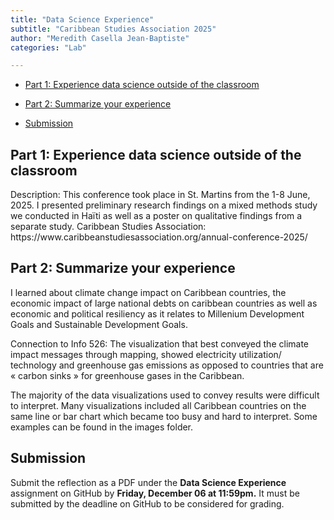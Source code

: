 ```yaml
---
title: "Data Science Experience"
subtitle: "Caribbean Studies Association 2025"
author: "Meredith Casella Jean-Baptiste"
categories: "Lab"

---
```


-   [Part 1: Experience data science outside of the classroom](#part-1-experience-data-science-outside-of-the-classroom)

-   [Part 2: Summarize your experience](#part-2-summarize-your-experience)

-   [Submission](#submission)


## Part 1: Experience data science outside of the classroom {#part-1-experience-data-science-outside-of-the-classroom}

Description: This conference took place in St. Martins from the 1-8 June, 2025. I presented preliminary research findings on a mixed methods study we conducted in Haïti as well as a poster on qualitative findings from a separate study. 
Caribbean Studies Association: https://www.caribbeanstudiesassociation.org/annual-conference-2025/ 

## Part 2: Summarize your experience {#part-2-summarize-your-experience}

I learned about climate change impact on Caribbean countries, the economic impact of large national debts on caribbean countries as well as economic and political resiliency as it relates to Millenium Development Goals and Sustainable Development Goals. 

Connection to Info 526: The visualization that best conveyed the climate impact messages through mapping, showed electricity utilization/ technology and greenhouse gas emissions as opposed to countries that are « carbon sinks » for greenhouse gases in the Caribbean. 

The majority of the data visualizations used to convey results were difficult to interpret. Many visualizations included all Caribbean countries on the same line or bar chart which became too busy and hard to interpret. Some examples can be found in the images folder.


## Submission {#submission}

Submit the reflection as a PDF under the **Data Science Experience** assignment on GitHub by **Friday, December 06 at 11:59pm.** It must be submitted by the deadline on GitHub to be considered for grading.